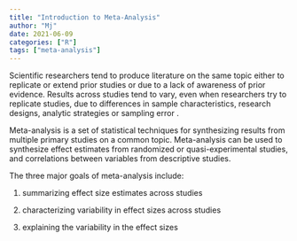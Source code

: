```yaml
---
title: "Introduction to Meta-Analysis"
author: "Mj"
date: 2021-06-09
categories: ["R"]
tags: ["meta-analysis"]
---
```


Scientific researchers tend to produce literature on the same topic either to replicate or extend prior studies or due to a lack of awareness of prior evidence. Results across studies tend to vary, even when researchers try to replicate studies, due to differences in sample characteristics, research designs, analytic strategies or sampling error .

Meta-analysis is a set of statistical techniques for synthesizing results from multiple primary studies on a common topic. Meta-analysis can be used to synthesize effect estimates from randomized or quasi-experimental studies, and correlations between variables from descriptive studies.

The three major goals of meta-analysis include:

(1) summarizing effect size estimates across studies

(2) characterizing variability in effect sizes across studies

(3) explaining the variability in the effect sizes
